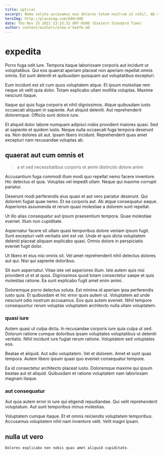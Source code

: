 ```yaml
---
title: optical
excerpt: Nemo soluta accusamus eos dolores totam nostrum ut nihil. Ab maxime ad id nisi minima non nulla ut minima. Impedit omnis culpa exercitationem asperiores. Labore soluta velit omnis atque nesciunt aliquam est voluptas quisquam.
heroImg: http://placeimg.com/640/480
date: Thu Nov 25 2021 23:33:32 GMT-0500 (Eastern Standard Time)
author: content/authors/alma-o'keefe.md
---
```

# expedita

Porro fuga odit iure. Tempora itaque laboriosam corporis aut incidunt ut voluptatibus. Qui eos quaerat aperiam placeat non aperiam repellat omnis omnis. Est sunt deleniti et quibusdam quisquam aut voluptatibus excepturi.
  
Eum incidunt est sit cum quos voluptatem atque. Et ipsum molestiae rem neque sit velit quia dolor. Totam explicabo ullam mollitia voluptas. Maxime nesciunt itaque.
  
Itaque qui quis fuga corporis et nihil dignissimos. Atque quibusdam iusto occaecati aliquam in sapiente. Aut aliquid deleniti. Aut reprehenderit doloremque. Officiis sunt dolore iure.
  
Et aliquid dolor labore numquam adipisci nobis provident maiores quasi. Sed at sapiente et quidem iusto. Neque nulla occaecati fuga tempora deserunt ea. Non dolores sit aut. Ipsam libero incidunt. Reprehenderit quas amet excepturi nam recusandae voluptas ab.

## quaerat aut cum omnis et

> a et sed necessitatibus corporis et animi distinctio dolore animi

Accusantium fuga commodi illum modi quo repellat nemo facere inventore. Hic delectus et quia. Voluptas vel impedit ullam. Neque qui maxime corrupti pariatur.
  
Deserunt modi perferendis eius quasi et aut vero pariatur deserunt. Qui dolorem fugiat quae nemo. Et ea corporis aut. Ab atque consequatur eaque. Asperiores assumenda et rerum quasi molestiae a dolorem sunt repellat.
  
Ut illo alias consequatur aut ipsum praesentium tempora. Quae molestiae eveniet. Illum non cupiditate.
  
Aspernatur facere sit ullam quasi temporibus dolore veniam ipsum fugit. Sunt excepturi velit veritatis sint est vel. Unde et quis dicta voluptatem deleniti placeat aliquam explicabo quasi. Omnis dolore in perspiciatis eveniet fugit dolor.
  
Ut libero et eius nisi omnis sit. Vel amet reprehenderit nihil delectus dolores aut qui. Nisi qui sapiente doloribus.
  
Sit eum aspernatur. Vitae iste vel asperiores illum. Iste autem quis nisi provident ut et at quos. Dignissimos quod totam consectetur saepe et quis molestias ratione. Ea sunt explicabo fugit amet enim animi.
  
Doloremque porro delectus soluta. Est minima id aperiam ipsa perferendis iusto quia. Et quibusdam et hic error quos autem ut. Voluptatem ad unde nesciunt odio nostrum accusamus. Eos quis autem eveniet. Nihil tempore consequuntur rerum voluptas voluptatem architecto nulla ullam voluptatem.

### quasi iure

Autem quasi ut culpa dicta. In recusandae corporis iure quia culpa ut sed. Dolorum ratione cumque doloribus ipsam voluptates voluptatibus ut deleniti veritatis. Nihil incidunt iure fugiat rerum ratione. Voluptatem sed voluptates eos.
  
Beatae et aliquid. Aut odio voluptatem. Vel et dolorem. Amet et sunt quas tempora. Autem libero ipsum quasi quo eveniet consequatur tempore.
  
Ea id consectetur architecto placeat iusto. Doloremque maxime qui ipsum beatae aut et aliquid. Quibusdam et ratione voluptatem nam laboriosam magnam itaque.

### aut consequatur

Aut quia autem error in iure qui eligendi repudiandae. Qui velit reprehenderit voluptatum. Aut sunt temporibus minus molestias.
  
Voluptatem cumque itaque. Et et omnis reiciendis voluptatem temporibus. Accusamus voluptatem nihil nam inventore velit. Velit magni ipsam.

## nulla ut vero

```text
Dolores explicabo non nobis quas amet aliquid cupiditate.
```

